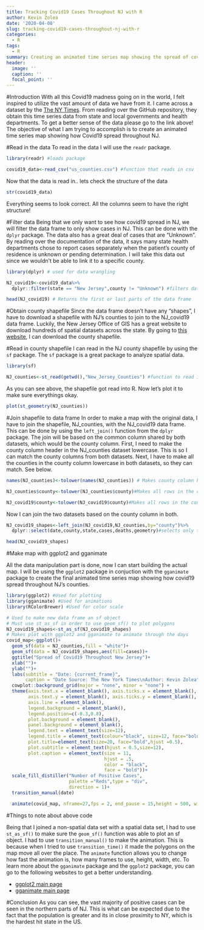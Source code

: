 ```yaml
---
title: Tracking Covid19 Cases Throughout NJ with R
author: Kevin Zolea
date: '2020-04-08'
slug: tracking-covid19-cases-throughout-nj-with-r
categories:
  - R
tags:
  - R
summary: Creating an animated time series map showing the spread of covid19 throughout NJ using the R programming language.
header:
  image: ''
  caption: ''
  focal_point: ''
---
```

#Introduction
With all this Covid19 madness going on in the world, I felt inspired to utilize the vast amount of data we have from it. I came across a dataset by the [The NY Times](https://github.com/nytimes/covid-19-data){target="_blank"}. From reading over the GitHub repository, they obtain this time series data from state and local governments and health departments. To get a better sense of the data please go to the link above! The objective of what I am trying to accomplish is to create an animated time series map showing how Covid19 spread throughout NJ. 

#Read in the data
To read in the data I will use the ```readr``` package.
```r
library(readr) #loads package

covid19_data<-read_csv("us_counties.csv") #function that reads in csv files


```
Now that the data is read in.. lets check the structure of the data
```r

str(covid19_data)
```
Everything seems to look correct. All the columns seem to have the right structure!

#Filter data
Being that we only want to see how covid19 spread in NJ, we will filter the data frame to only show cases in NJ. This can be done with the ```dplyr``` package. The data also has a great deal of cases that are "Unknown". By reading over the documentation of the data, it says many state health departments chose to report cases separately when the patient’s county of residence is unknown or pending determination. I will take this data out since we wouldn't be able to link it to a specific county.
```r
library(dplyr) # used for data wrangling

NJ_covid19<-covid19_data%>%
  dplyr::filter(state == "New Jersey",county != "Unknown") #filters data frame

head(NJ_covid19) # Returns the first or last parts of the data frame 
```

#Obtain county shapefile
Since the data frame doesn't have any "shapes", I have to download a shapefile with NJ's counties to join to the NJ_covid19 data frame. Luckily, the New Jersey Office of GIS has a great website to download hundreds of spatial datasets across the state. By going to [this website](https://njogis-newjersey.opendata.arcgis.com){target="_blank"}, I can download the county shapefile.

#Read in county shapefile
I can read in the NJ county shapefile by using the ```sf``` package. The ```sf``` package is a great package to analyze spatial data.

```r
library(sf)

NJ_counties<-st_read(getwd(),"New_Jersey_Counties") #function to read in shapefile

```
As you can see above, the shapefile got read into R. Now let's plot it to make sure everythings okay.

```r

plot(st_geometry(NJ_counties)) 

```

#Join shapefile to data frame
In order to make a map with the original data, I have to join the shapefile, NJ_counties, with the NJ_covid19 data frame. This can be done by using the ```left_join()``` function from the ```dplyr``` package. The join will be based on the common column shared by both datasets, which would be the county column. First, I need to make the county column header in the NJ_counties dataset lowercase. This is so I can match the county columns from both datasets. Next, I have to make all the counties in the county column lowercase in both datasets, so they can match. See below.
```r
names(NJ_counties)<-tolower(names(NJ_counties)) # Makes county column header lowercase

NJ_counties$county<-tolower(NJ_counties$county)#Makes all rows in the county column lowercase

NJ_covid19$county<-tolower(NJ_covid19$county)#Makes all rows in the county column lowercase
```

Now I can join the two datasets based on the county column in both.

```r

NJ_covid19_shapes<-left_join(NJ_covid19,NJ_counties,by="county")%>%
  dplyr::select(date,county,state,cases,deaths,geometry)#selects only the columns of interest

head(NJ_covid19_shapes)
```

#Make map with ggplot2 and gganimate

All the data manipulation part is done, now I can start building the actual map. I will be using the ```ggplot2``` package in conjuction with the ```gganimate``` package to create the final animated time series map showing how covid19 spread throughout NJ's counties.

```r
library(ggplot2) #Used for plotting
library(gganimate) #Used for animations
library(RColorBrewer) #Used for color scale 

# Used to make new data frame an sf object
# Must use st_as_sf in order to use geom_sf() to plot polygons
NJ_covid19_shapes<-st_as_sf(NJ_covid19_shapes)
# Makes plot with ggplot2 and gganimate to animate through the days 
covid_map<-ggplot()+
  geom_sf(data = NJ_counties,fill = "white")+
  geom_sf(data = NJ_covid19_shapes,aes(fill=cases))+
  ggtitle("Spread of Covid19 Throughout New Jersey")+
  xlab("")+
  ylab("")+
  labs(subtitle = "Date: {current_frame}",
       caption = "Date Source: The New York Times\nAuthor: Kevin Zolea")+
  cowplot::background_grid(major = "none", minor = "none") +
  theme(axis.text.x = element_blank(), axis.ticks.x = element_blank(),
        axis.text.y = element_blank(), axis.ticks.y = element_blank(),
        axis.line = element_blank(),
        legend.background = element_blank(),
        legend.position=c(-0.3,0.8),
        plot.background = element_blank(),
        panel.background = element_blank(),
        legend.text = element_text(size=12),
        legend.title = element_text(colour="black", size=12, face="bold"),
        plot.title=element_text(size=20, face="bold",hjust =0.5),
        plot.subtitle = element_text(hjust = 0.5,size=12),
        plot.caption = element_text(size = 11,
                                    hjust = .5,
                                    color = "black",
                                    face = "bold"))+
  scale_fill_distiller("Number of Positive Cases",
                       palette ="Reds",type = "div",
                       direction = 1)+
  transition_manual(date)

  animate(covid_map, nframe=27,fps = 2, end_pause = 15,height = 500, width =500)


```

#Things to note about above code

Being that I joined a non-spatial data set with a spatial data set, I had to use ```st_as_sf()``` to make sure the ```geom_sf()``` function was able to plot an sf object. I had to use ```transition_manual()``` to make the animation. This is because when I tried to use ```transition_time()``` it made the polygons on the map move all over the place. The ```animate``` function allows you to change how fast the animation is, how many frames to use, height, width, etc. To learn more about the ```gganimate``` package and the ```ggplot2``` package, you can go to the following websites to get a better understanding.

* [ggplot2 main page](https://ggplot2.tidyverse.org){target="_blank"}
* [gganimate main page](https://gganimate.com){target="_blank"}

#Conclusion
As you can see, the vast majority of positive cases can be seen in the northern parts of NJ. This is what can be expected due to the fact that the population is greater and its in close proximity to NY, which is the hardest hit state in the US. 
